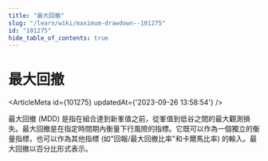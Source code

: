 ```yaml
---
title: "最大回撤"
slug: "/learn/wiki/maximum-drawdown--101275"
id: "101275"
hide_table_of_contents: true
---
```



# 最大回撤

<ArticleMeta id={101275} updatedAt={'2023-09-26 13:58:54'} />
<div className='border-solid border-b border-t-0 my-4 border-[var(--ifm-color-gray-300)]' />

最大回撤 (MDD) 是指在組合達到新峯值之前，從峯值到低谷之間的最大觀測損失。最大回撤是在指定時間期內衡量下行風險的指標。它既可以作為一個獨立的衡量指標，也可以作為其他指標 (如"回報/最大回撤比率"和卡爾馬比率) 的輸入。最大回撤以百分比形式表示。
